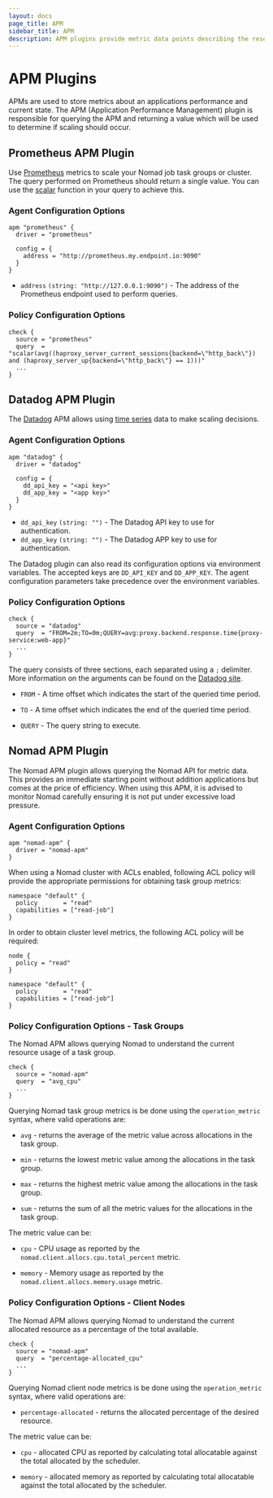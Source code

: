 ```yaml
---
layout: docs
page_title: APM
sidebar_title: APM
description: APM plugins provide metric data points describing the resources current state.
---
```


# APM Plugins

APMs are used to store metrics about an applications performance and current
state. The APM (Application Performance Management) plugin is responsible for
querying the APM and returning a value which will be used to determine if
scaling should occur.

## Prometheus APM Plugin

Use [Prometheus][prometheus_io] metrics to scale your Nomad job task groups or
cluster. The query performed on Prometheus should return a single value. You can
use the [scalar][prometheus_scaler_function] function in your query to achieve
this.

### Agent Configuration Options

```hcl
apm "prometheus" {
  driver = "prometheus"

  config = {
    address = "http://prometheus.my.endpoint.io:9090"
  }
}
```

- `address` `(string: "http://127.0.0.1:9090")` - The address of the Prometheus
  endpoint used to perform queries.

### Policy Configuration Options

```hcl
check {
  source = "prometheus"
  query  = "scalar(avg((haproxy_server_current_sessions{backend=\"http_back\"}) and (haproxy_server_up{backend=\"http_back\"} == 1)))"
  ...
}
```

## Datadog APM Plugin

The [Datadog][datadog_homepage] APM allows using [time series][datadog_timeseries]
data to make scaling decisions.

### Agent Configuration Options

```hcl
apm "datadog" {
  driver = "datadog"

  config = {
    dd_api_key = "<api key>"
    dd_app_key = "<app key>"
  }
}
```

- `dd_api_key` `(string: "")` - The Datadog API key to use for authentication.
- `dd_app_key` `(string: "")` - The Datadog APP key to use for authentication.

The Datadog plugin can also read its configuration options via environment
variables. The accepted keys are `DD_API_KEY` and `DD_APP_KEY`. The agent
configuration parameters take precedence over the environment variables.

### Policy Configuration Options

```hcl
check {
  source = "datadog"
  query  = "FROM=2m;TO=0m;QUERY=avg:proxy.backend.response.time{proxy-service:web-app}"
  ...
}
```

The query consists of three sections, each separated using a `;` delimiter. More
information on the arguments can be found on the [Datadog site][datadog_timeseries].

- `FROM` - A time offset which indicates the start of the queried time period.

- `TO` - A time offset which indicates the end of the queried time period.

- `QUERY` - The query string to execute.

## Nomad APM Plugin

The Nomad APM plugin allows querying the Nomad API for metric data. This provides
an immediate starting point without addition applications but comes at the price
of efficiency. When using this APM, it is advised to monitor Nomad carefully
ensuring it is not put under excessive load pressure.

### Agent Configuration Options

```hcl
apm "nomad-apm" {
  driver = "nomad-apm"
}
```

When using a Nomad cluster with ACLs enabled, following ACL policy will provide the appropriate
permissions for obtaining task group metrics:

```hcl
namespace "default" {
  policy       = "read"
  capabilities = ["read-job"]
}
```

In order to obtain cluster level metrics, the following ACL policy will be required:

```hcl
node {
  policy = "read"
}

namespace "default" {
  policy       = "read"
  capabilities = ["read-job"]
}
```

### Policy Configuration Options - Task Groups

The Nomad APM allows querying Nomad to understand the current resource usage of
a task group.

```hcl
check {
  source = "nomad-apm"
  query  = "avg_cpu"
  ...
}
```

Querying Nomad task group metrics is be done using the `operation_metric` syntax,
where valid operations are:

- `avg` - returns the average of the metric value across allocations in the task
  group.

- `min` - returns the lowest metric value among the allocations in the task group.

- `max` - returns the highest metric value among the allocations in the task
  group.

- `sum` - returns the sum of all the metric values for the allocations in the
  task group.

The metric value can be:

- `cpu` - CPU usage as reported by the `nomad.client.allocs.cpu.total_percent`
  metric.

- `memory` - Memory usage as reported by the `nomad.client.allocs.memory.usage`
  metric.

### Policy Configuration Options - Client Nodes

The Nomad APM allows querying Nomad to understand the current allocated resource
as a percentage of the total available.

```hcl
check {
  source = "nomad-apm"
  query  = "percentage-allocated_cpu"
  ...
}
```

Querying Nomad client node metrics is be done using the `operation_metric` syntax,
where valid operations are:

- `percentage-allocated` - returns the allocated percentage of the desired
  resource.

The metric value can be:

- `cpu` - allocated CPU as reported by calculating total allocatable against the
  total allocated by the scheduler.

- `memory` - allocated memory as reported by calculating total allocatable against
  the total allocated by the scheduler.

[prometheus_io]: https://prometheus.io/
[prometheus_scaler_function]: https://prometheus.io/docs/prometheus/latest/querying/functions/#scalar
[nomad_telemetry_stanza]: /docs/configuration/telemetry#inlinecode-publish_allocation_metrics
[datadog_homepage]: https://www.datadoghq.com/
[datadog_timeseries]: https://docs.datadoghq.com/api/v1/metrics/#query-timeseries-points

